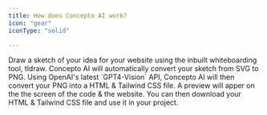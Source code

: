 ```yaml
---
title: How does Concepto AI work?
icon: "gear"
iconType: "solid"

---
```

<Steps>
    <Step title="Draw">
        Draw a sketch of your idea for your website using the inbuilt whiteboarding tool, tldraw.
    </Step>
    <Step title="Convert">
        Concepto AI will automatically convert your sketch from SVG to PNG.
    </Step>
    <Step title="OpenAI">
        Using OpenAI's latest `GPT4-Vision` API, Concepto AI will then convert your PNG into a HTML & Tailwind CSS file.
    </Step>
    <Step title="Preview">
        A preview will apper on the the screen of the code & the website.
    </Step>
    <Step title="Code">
        You can then download your HTML & Tailwind CSS file and use it in your project.
    </Step>
</Steps>